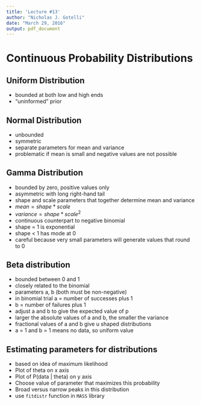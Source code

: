 ```yaml
---
title: 'Lecture #13'
author: "Nicholas J. Gotelli"
date: "March 29, 2016"
output: pdf_document
---
```


# Continuous Probability Distributions

## Uniform Distribution

- bounded at both low and high ends
- "uninformed" prior

## Normal Distribution

- unbounded
- symmetric
- separate parameters for mean and variance
- problematic if mean is small and negative values are not possible

## Gamma Distribution

- bounded by zero, positive values only
- asymmetric with long right-hand tail
- shape and scale parameters that together determine mean and variance
- $mean =shape*scale$
- $variance = shape*scale^2$
- continuous counterpart to negative binomial
- shape = 1 is exponential
- shape < 1 has mode at 0
- careful because very small parameters will generate values that round to 0

## Beta distribution

- bounded between 0 and 1
- closely related to the binomial
- parameters a, b (both must be non-negative)
- in binomial trial a = number of successes plus 1
- b = number of failures plus 1
- adjust a and b to give the expected value of p
- larger the absolute values of a and b, the smaller the variance 
- fractional values of a and b give u shaped distributions
- a = 1 and b = 1 means no data, so uniform value

## Estimating parameters for distributions

- based on idea of maximum likelihood
- Plot of theta on x axis
- Plot of P(data | theta) on y axis
- Choose value of parameter that maximizes this probability
- Broad versus narrow peaks in this distribution
- use `fitdistr` function in `MASS` library

